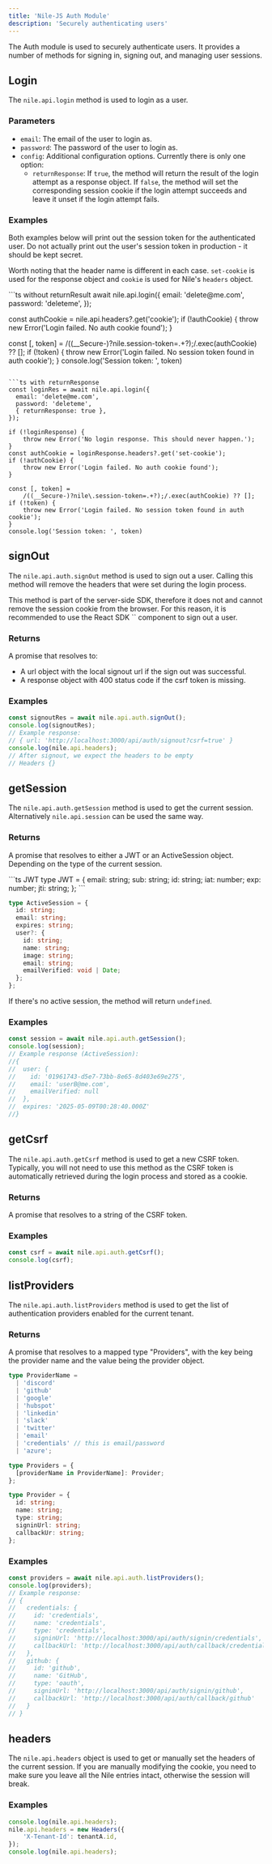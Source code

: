 ```yaml
---
title: 'Nile-JS Auth Module'
description: 'Securely authenticating users'
---
```


The Auth module is used to securely authenticate users. It provides a number of methods for signing in, signing out, and managing user sessions.

## Login

The `nile.api.login` method is used to login as a user.

### Parameters

- `email`: The email of the user to login as.
- `password`: The password of the user to login as.
- `config`: Additional configuration options. Currently there is only one option:
  - `returnResponse`: If `true`, the method will return the result of the login attempt as a response object. 
  If `false`, the method will set the corresponding session cookie if the login attempt succeeds and leave it unset if the login attempt fails.

### Examples

Both examples below will print out the session token for the authenticated user. 
Do not actually print out the user's session token in production - it should be kept secret.

Worth noting that the header name is different in each case. `set-cookie` is used for the response object and `cookie` is used for Nile's `headers` object.

<CodeGroup>
```ts without returnResult
await nile.api.login({
  email: 'delete@me.com',
  password: 'deleteme',
});

const authCookie = nile.api.headers?.get('cookie');
if (!authCookie) {
    throw new Error('Login failed. No auth cookie found');
}

const [, token] =
    /((__Secure-)?nile\.session-token=.+?);/.exec(authCookie) ?? [];
if (!token) {
    throw new Error('Login failed. No session token found in auth cookie');
}
console.log('Session token: ', token)
```

```ts with returnResponse
const loginRes = await nile.api.login({
  email: 'delete@me.com',
  password: 'deleteme',
  { returnResponse: true },
});

if (!loginResponse) {
    throw new Error('No login response. This should never happen.');
}
const authCookie = loginResponse.headers?.get('set-cookie');
if (!authCookie) {
    throw new Error('Login failed. No auth cookie found');
}

const [, token] =
    /((__Secure-)?nile\.session-token=.+?);/.exec(authCookie) ?? [];
if (!token) {
    throw new Error('Login failed. No session token found in auth cookie');
}
console.log('Session token: ', token)
```
</CodeGroup>

## signOut

The `nile.api.auth.signOut` method is used to sign out a user. Calling this method will remove the headers that were set during the login process.

<Tip>
This method is part of the server-side SDK, therefore it does not and cannot remove the session cookie from the browser.
For this reason, it is recommended to use the React SDK `<SignOutButton>` component to sign out a user.
</Tip>

### Returns

A promise that resolves to:
- A url object with the local signout url if the sign out was successful.
- A response object with 400 status code if the csrf token is missing.

### Examples

```ts signOut
const signoutRes = await nile.api.auth.signOut();
console.log(signoutRes);
// Example response:
// { url: 'http://localhost:3000/api/auth/signout?csrf=true' }
console.log(nile.api.headers);
// After signout, we expect the headers to be empty
// Headers {}
```

## getSession

The `nile.api.auth.getSession` method is used to get the current session. Alternatively `nile.api.session` can be used the same way.

### Returns

A promise that resolves to either a JWT or an ActiveSession object. Depending on the type of the current session.

<CodeGroup>
```ts JWT
type JWT = {
  email: string;
  sub: string;
  id: string;
  iat: number;
  exp: number;
  jti: string;
};
```

```ts ActiveSession
type ActiveSession = {
  id: string;
  email: string;
  expires: string;
  user?: {
    id: string;
    name: string;
    image: string;
    email: string;
    emailVerified: void | Date;
  };
};
```
</CodeGroup>

If there's no active session, the method will return `undefined`.

### Examples

```ts getSession
const session = await nile.api.auth.getSession();
console.log(session);
// Example response (ActiveSession):
//{
//  user: {
//    id: '01961743-d5e7-73bb-8e65-8d403e69e275',
//    email: 'userB@me.com',
//    emailVerified: null
//  },
//  expires: '2025-05-09T00:28:40.000Z'
//}
```

## getCsrf

The `nile.api.auth.getCsrf` method is used to get a new CSRF token. 
Typically, you will not need to use this method as the CSRF token is automatically retrieved during the login process and stored as a cookie.

### Returns

A promise that resolves to a string of the CSRF token.

### Examples

```ts getCsrf
const csrf = await nile.api.auth.getCsrf();
console.log(csrf);
```

## listProviders

The `nile.api.auth.listProviders` method is used to get the list of authentication providers enabled for the current tenant.

### Returns

A promise that resolves to a mapped type "Providers", with the key being the provider name and the value being the provider object.

```ts
type ProviderName =
  | 'discord'
  | 'github'
  | 'google'
  | 'hubspot'
  | 'linkedin'
  | 'slack'
  | 'twitter'
  | 'email'
  | 'credentials' // this is email/password
  | 'azure';

type Providers = {
  [providerName in ProviderName]: Provider;
};

type Provider = {
  id: string;
  name: string;
  type: string;
  signinUrl: string;
  callbackUr: string;
};
```

### Examples

```ts getProviders
const providers = await nile.api.auth.listProviders();
console.log(providers);
// Example response:
// {
//   credentials: {
//     id: 'credentials',
//     name: 'credentials',
//     type: 'credentials',
//     signinUrl: 'http://localhost:3000/api/auth/signin/credentials',
//     callbackUrl: 'http://localhost:3000/api/auth/callback/credentials'
//   },
//   github: {
//     id: 'github',
//     name: 'GitHub',
//     type: 'oauth',
//     signinUrl: 'http://localhost:3000/api/auth/signin/github',
//     callbackUrl: 'http://localhost:3000/api/auth/callback/github'
//   }
// }
```

## headers

The `nile.api.headers` object is used to get or manually set the headers of the current session.
If you are manually modifying the cookie, you need to make sure you leave all the Nile entries intact, otherwise the session will break.

### Examples

```ts
console.log(nile.api.headers);
nile.api.headers = new Headers({
    'X-Tenant-Id': tenantA.id,
});
console.log(nile.api.headers);
```